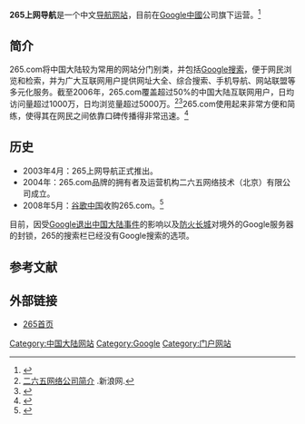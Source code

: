 {{Infobox website
| name            = 265上网导航
| commercial      = 是
| type            = [[导航网站|导航网站]]
| language        = 中文
| launch_date     = {{start date and age|2003|4}}
| url             = {{url|http://www.265.com/}}
}}
'''265上网导航'''是一个中文[[导航网站|导航网站]]，目前在[[Google中國|Google中國]]公司旗下运营。<ref>{{Cite web |url=http://www.goukk.com/menhu/special/wangluo/265.html |title=265上网导航-265谷歌信息技术(中国)有限公司-265导航_网络_购看网 |accessdate=2013-08-30 |archive-date=2013-08-01 |archive-url=https://web.archive.org/web/20130801181733/http://www.goukk.com/menhu/special/wangluo/265.html |dead-url=no }}</ref>

== 简介 ==
265.com将中国大陆较为常用的网站分门别类，并包括[[Google|Google]][[搜索引擎|搜索]]，便于网民浏览和检索，并为广大互联网用户提供网址大全、综合搜索、手机导航、网站联盟等多元化服务。截至2006年，265.com覆盖超过50%的中国大陆互联网用户，日均访问量超过1000万，日均浏览量超过5000万。<ref>[http://tech.sina.com.cn/i/2006-04-18/0956907487.shtml?from=wap 二六五网络公司简介] {{Wayback|url=http://tech.sina.com.cn/i/2006-04-18/0956907487.shtml?from=wap |date=20190603044025 }}.新浪网.</ref><ref>{{Cite web |url=http://data.iresearch.cn/company/7794.shtml |title=艾瑞网行业库 |accessdate=2013-08-30 |archive-date=2019-06-03 |archive-url=https://web.archive.org/web/20190603075059/http://data.iresearch.cn/company/7794.shtml |dead-url=no }}</ref>265.com使用起来非常方便和简练，使得其在网民之间依靠口碑传播得非常迅速。<ref>{{Cite web |url=http://tech.qq.com/a/20070214/000062.htm |title=265上网导航CEO蔡文胜：聚焦非主流人群--腾讯网 |accessdate=2013-08-30 |archive-date=2018-09-29 |archive-url=https://web.archive.org/web/20180929092856/http://tech.qq.com/a/20070214/000062.htm |dead-url=no }}</ref>

== 历史 ==
*2003年4月：265上网导航正式推出。
*2004年：265.com品牌的拥有者及运营机构二六五网络技术（北京）有限公司成立。
*2008年5月：[[谷歌中国|谷歌中国]]收购265.com。<ref>{{Cite web |url=http://top.chinaz.com/site_www.265.com.html |title=265上网导航www.265.com - 网站排行榜 |accessdate=2013-08-29 |archive-date=2019-06-08 |archive-url=https://web.archive.org/web/20190608222319/http://top.chinaz.com/site_www.265.com.html |dead-url=no }}</ref>
目前，因受[[Google退出中国大陆事件|Google退出中国大陆事件]]的影响以及[[防火长城|防火长城]]对境外的Google服务器的封锁，265的搜索栏已经没有Google搜索的选项。

==参考文献==
{{reflist}}

== 外部链接 ==
* [http://www.265.com/ 265首页]{{Wayback|url=http://www.265.com/ |date=20200913070926 }}
{{Google公司}}

[[Category:中国大陆网站|Category:中国大陆网站]]
[[Category:Google|Category:Google]]
[[Category:门户网站|Category:门户网站]]